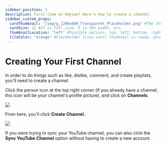 ```yaml
---
sidebar_position: 1
description: First time on Odysee? Here's how to create a channel.
sidebar_custom_props:
  cardThumbnail: "/img/g_1200x600_Transparent_Placeholder.png" #The thumbnail on the category card.
  cardSize: 12 #12 is full size, 6 is 50% width, etc.
  thumbnailLocation: "left" #Possible options: top, left, bottom, right, none
  tileColor: "orange" #Placeholder tiles until thumbnail is ready, possible options: blue, cream, darkpurple, lightpurple, mauve, orange, pink, none
---
```


# Creating Your First Channel

In order to do things such as like, dislike, comment, and create playlists, you'll need to create a channel.

Click the person icon at the top right corner (if you already have a channel, this icon will be your channel's profile picture), and click on **Channels**.

![](/img/en/category-channels1.png)

From here, you'll click **Create Channel.**

![](/img/en/category-channels2.png)

If you were trying to sync your YouTube channel, you can also click the **Sync YouTube Channel** option without having to create a new account.
